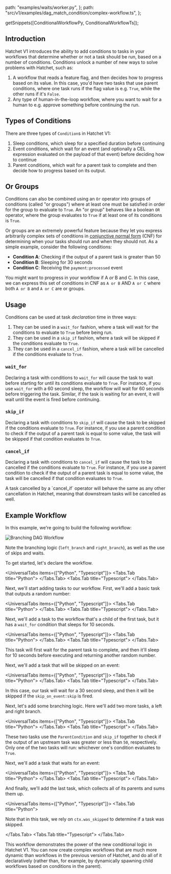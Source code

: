 
  path: "examples/waits/worker.py",
};
  path: "src/v1/examples/dag_match_condition/complex-workflow.ts",
};

  getSnippets([ConditionalWorkflowPy, ConditionalWorkflowTs]);

## Introduction

Hatchet V1 introduces the ability to add conditions to tasks in your workflows that determine whether or not a task should be run, based on a number of conditions. Conditions unlock a number of new ways to solve problems with Hatchet, such as:

1. A workflow that reads a feature flag, and then decides how to progress based on its value. In this case, you'd have two tasks that use parent conditions, where one task runs if the flag value is e.g. `True`, while the other runs if it's `False`.
2. Any type of human-in-the-loop workflow, where you want to wait for a human to e.g. approve something before continuing the run.

## Types of Conditions

There are three types of `Condition`s in Hatchet V1:

1. Sleep conditions, which sleep for a specified duration before continuing
2. Event conditions, which wait for an event (and optionally a CEL expression evaluated on the payload of that event) before deciding how to continue
3. Parent conditions, which wait for a parent task to complete and then decide how to progress based on its output.

## Or Groups

Conditions can also be combined using an `Or` operator into groups of conditions (called "or groups") where at least one must be satisfied in order for the group to evaluate to `True`. An "or group" behaves like a boolean `OR` operator, where the group evaluates to `True` if at least one of its conditions is `True`.

Or groups are an extremely powerful feature because they let you express arbitrarily complex sets of conditions in [conjunctive normal form](https://en.wikipedia.org/wiki/Conjunctive_normal_form) (CNF) for determining when your tasks should run and when they should not. As a simple example, consider the following conditions:

- **Condition A**: Checking if the output of a parent task is greater than 50
- **Condition B**: Sleeping for 30 seconds
- **Condition C**: Receiving the `payment:processed` event

You might want to progress in your workflow if A _or_ B and C. In this case, we can express this set of conditions in CNF as `A or B` AND `A or C` where both `A or B` and `A or C` are or groups.

## Usage

Conditions can be used at task _declaration_ time in three ways:

1. They can be used in a `wait_for` fashion, where a task will wait for the conditions to evaluate to `True` before being run.
2. They can be used in a `skip_if` fashion, where a task will be skipped if the conditions evaluate to `True`.
3. They can be used in a `cancel_if` fashion, where a task will be cancelled if the conditions evaluate to `True`.

### `wait_for`

Declaring a task with conditions to `wait_for` will cause the task to wait before starting for until its conditions evaluate to `True`. For instance, if you use `wait_for` with a 60 second sleep, the workflow will wait for 60 seconds before triggering the task. Similar, if the task is waiting for an event, it will wait until the event is fired before continuing.

### `skip_if`

Declaring a task with conditions to `skip_if` will cause the task to be skipped if the conditions evaluate to `True`. For instance, if you use a parent condition to check if the output of a parent task is equal to some value, the task will be skipped if that condition evaluates to `True`.

### `cancel_if`

Declaring a task with conditions to `cancel_if` will cause the task to be cancelled if the conditions evaluate to `True`. For instance, if you use a parent condition to check if the output of a parent task is equal to some value, the task will be cancelled if that condition evaluates to `True`.

<Callout type="warning">
  A task cancelled by a `cancel_if` operator will behave the same as any other
  cancellation in Hatchet, meaning that downstream tasks will be cancelled as
  well.
</Callout>

## Example Workflow

In this example, we're going to build the following workflow:

![Branching DAG Workflow](/branching-dag.png)

Note the branching logic (`left_branch` and `right_branch`), as well as the use of skips and waits.

To get started, let's declare the workflow.

<UniversalTabs items={["Python", "Typescript"]}>
  <Tabs.Tab title="Python">
    <GithubSnippet src={ConditionalWorkflowPy} target="Create a workflow" />
  </Tabs.Tab>
  <Tabs.Tab title="Typescript">
    <GithubSnippet src={ConditionalWorkflowTs} target="Create a workflow" />
  </Tabs.Tab>
</UniversalTabs>

Next, we'll start adding tasks to our workflow. First, we'll add a basic task that outputs a random number:

<UniversalTabs items={["Python", "Typescript"]}>
  <Tabs.Tab title="Python">
    <GithubSnippet src={ConditionalWorkflowPy} target="Add base task" />
  </Tabs.Tab>
  <Tabs.Tab title="Typescript">
    <GithubSnippet src={ConditionalWorkflowTs} target="Add base task" />
  </Tabs.Tab>
</UniversalTabs>

Next, we'll add a task to the workflow that's a child of the first task, but it has a `wait_for` condition that sleeps for 10 seconds.

<UniversalTabs items={["Python", "Typescript"]}>
  <Tabs.Tab title="Python">
    <GithubSnippet src={ConditionalWorkflowPy} target="Add wait for sleep" />
  </Tabs.Tab>
  <Tabs.Tab title="Typescript">
    <GithubSnippet src={ConditionalWorkflowTs} target="Add wait for sleep" />
  </Tabs.Tab>
</UniversalTabs>

This task will first wait for the parent task to complete, and then it'll sleep for 10 seconds before executing and returning another random number.

Next, we'll add a task that will be skipped on an event:

<UniversalTabs items={["Python", "Typescript"]}>
  <Tabs.Tab title="Python">
    <GithubSnippet src={ConditionalWorkflowPy} target="Add skip on event" />
  </Tabs.Tab>
  <Tabs.Tab title="Typescript">
    <GithubSnippet src={ConditionalWorkflowTs} target="Add skip on event" />
  </Tabs.Tab>
</UniversalTabs>

In this case, our task will wait for a 30 second sleep, and then it will be skipped if the `skip_on_event:skip` is fired.

Next, let's add some branching logic. Here we'll add two more tasks, a left and right branch.

<UniversalTabs items={["Python", "Typescript"]}>
  <Tabs.Tab title="Python">
    <GithubSnippet src={ConditionalWorkflowPy} target="Add branching" />
  </Tabs.Tab>
  <Tabs.Tab title="Typescript">
    <GithubSnippet src={ConditionalWorkflowTs} target="Add branching" />
  </Tabs.Tab>
</UniversalTabs>

These two tasks use the `ParentCondition` and `skip_if` together to check if the output of an upstream task was greater or less than `50`, respectively. Only one of the two tasks will run: whichever one's condition evaluates to `True`.

Next, we'll add a task that waits for an event:

<UniversalTabs items={["Python", "Typescript"]}>
  <Tabs.Tab title="Python">
    <GithubSnippet src={ConditionalWorkflowPy} target="Add wait for event" />
  </Tabs.Tab>
  <Tabs.Tab title="Typescript">
    <GithubSnippet src={ConditionalWorkflowTs} target="Add wait for event" />
  </Tabs.Tab>
</UniversalTabs>

And finally, we'll add the last task, which collects all of its parents and sums them up.

<UniversalTabs items={["Python", "Typescript"]}>
  <Tabs.Tab title="Python">
<GithubSnippet src={ConditionalWorkflowPy} target="Add sum" />

Note that in this task, we rely on `ctx.was_skipped` to determine if a task was skipped.

  </Tabs.Tab>
  <Tabs.Tab title="Typescript">
<GithubSnippet src={ConditionalWorkflowTs} target="Add sum" />
  </Tabs.Tab>
</UniversalTabs>

This workflow demonstrates the power of the new conditional logic in Hatchet V1. You can now create complex workflows that are much more dynamic than workflows in the previous version of Hatchet, and do all of it declaratively (rather than, for example, by dynamically spawning child workflows based on conditions in the parent).
